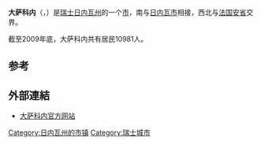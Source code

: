 {{noteTA|G1=瑞士地名}}
{{瑞士市镇信息框
 | 市镇名称		= 大萨科内
 | 原文名称             = Grand-Saconnex
 | 图片 = 
 | 纹章 = GrandSaconnex-coat of arms.svg
 | 语言                   = [[法语|法语]]
 | 所属州               = 日内瓦州
 | 所属区               = 无
 | lat_d=46|lat_m=14|lat_NS=N|long_d=6|long_m=07|long_EW=E
 | 邮政编码		= 1218
 | 市镇代码        	= 6623
 | 面积                 = 4.37
 | 平均海拔        =  452 
 | 人口               = 10981<small>（2009年12月资料）</small>
 | 主页  		= www.grand-saconnex.ch
 | 市镇长           = Laurent Jimaja
 | 相邻市镇             = [[贝勒维|贝勒维]]、[[费内-伏尔泰|费内-伏尔泰]]（[[法国|法]]）、<br>[[日内瓦|日内瓦]]、[[梅兰|梅兰]]、[[普雷尼-尚贝西|普雷尼-尚贝西]]、<br>[[韦尔涅|韦尔涅]]
 | 友好城市             = Bellevue, Ferney-Voltaire (FR-01), Geneva (Genève), Meyrin, Pregny-Chambésy, Vernier
 | 地图文件 = Karte Gemeinde Le Grand-Saconnex 2007.png
|}}
'''大萨科内'''（{{lang-fr|Le Grand-Saconnex}}，{{IPA-fr|lə ɡʁɑ̃ sakɔnɛ}}）是[[瑞士|瑞士]][[日内瓦州|日内瓦州]]的一个[[瑞士的市镇|市]]，南与[[日内瓦|日内瓦市]]相接，西北与[[法国|法国]][[安省_(法國)|安省]]交界。

截至2009年底，大萨科内共有居民10981人。

==参考==
{{reflist}}

==外部連結==
*{{fr}}[http://www.grand-saconnex.ch/ 大萨科内官方网站]{{Wayback|url=http://www.grand-saconnex.ch/ |date=20100417082851 }}

{{日内瓦州行政区划}}
{{Authority control}}
{{DEFAULTSORT:Grand-Saconnex}}
[[Category:日内瓦州的市镇|Category:日内瓦州的市镇]]
[[Category:瑞士城市|Category:瑞士城市]]